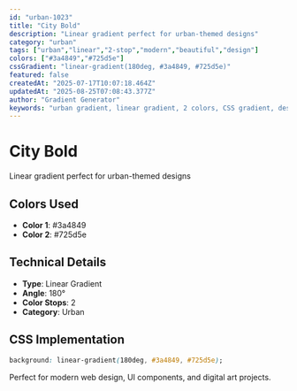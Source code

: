 ```yaml
---
id: "urban-1023"
title: "City Bold"
description: "Linear gradient perfect for urban-themed designs"
category: "urban"
tags: ["urban","linear","2-stop","modern","beautiful","design"]
colors: ["#3a4849","#725d5e"]
cssGradient: "linear-gradient(180deg, #3a4849, #725d5e)"
featured: false
createdAt: "2025-07-17T10:07:18.464Z"
updatedAt: "2025-08-25T07:08:43.377Z"
author: "Gradient Generator"
keywords: "urban gradient, linear gradient, 2 colors, CSS gradient, design, #3a4849, #725d5e"
---
```


# City Bold

Linear gradient perfect for urban-themed designs

## Colors Used
- **Color 1**: #3a4849
- **Color 2**: #725d5e

## Technical Details
- **Type**: Linear Gradient
- **Angle**: 180°
- **Color Stops**: 2
- **Category**: Urban

## CSS Implementation
```css
background: linear-gradient(180deg, #3a4849, #725d5e);
```

Perfect for modern web design, UI components, and digital art projects.
